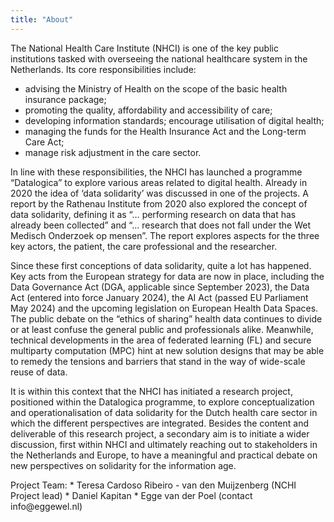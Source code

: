 ```yaml
---
title: "About"
---
```


The National Health Care Institute (NHCI) is one of the key public institutions tasked with overseeing the national healthcare system in the Netherlands. Its core responsibilities include:

- advising the Ministry of Health on the scope of the basic health insurance package;
- promoting the quality, affordability and accessibility of care;
- developing information standards; encourage utilisation of digital health;
- managing the funds for the Health Insurance Act and the Long-term Care Act;
- manage risk adjustment in the care sector.

In line with these responsibilities, the NHCI has launched a programme "Datalogica" to explore various areas related to digital health. Already in 2020 the idea of 'data solidarity' was discussed in one of the projects. A report by the Rathenau Institute from 2020 also explored the concept of data solidarity, defining it as "... performing research on data that has already been collected" and "... research that does not fall under the Wet Medisch Onderzoek op mensen". The report explores aspects for the three key actors, the patient, the care professional and the researcher.

Since these first conceptions of data solidarity, quite a lot has happened. Key acts from the European strategy for data are now in place, including the Data Governance Act (DGA, applicable since September 2023), the Data Act (entered into force January 2024), the AI Act (passed EU Parliament May 2024) and the upcoming legislation on European Health Data Spaces. The public debate on the “ethics of sharing” health data continues to divide or at least confuse the general public and professionals alike. Meanwhile, technical developments in the area of federated learning (FL) and secure multiparty computation (MPC) hint at new solution designs that may be able to remedy the tensions and barriers that stand in the way of wide-scale reuse of data.

It is within this context that the NHCI has initiated a research project, positioned within the Datalogica programme, to explore conceptualization and operationalisation of data solidarity for the Dutch health care sector in which the different perspectives are integrated. Besides the content and deliverable of this research project, a secondary aim is to initiate a wider discussion, first within NHCI and ultimately reaching out to stakeholders in the Netherlands and Europe, to have a meaningful and practical debate on new perspectives on solidarity for the information age.

Project Team:
* Teresa Cardoso Ribeiro - van den Muijzenberg (NCHI Project lead)
* Daniel Kapitan
* Egge van der Poel (contact info@eggewel.nl) 
